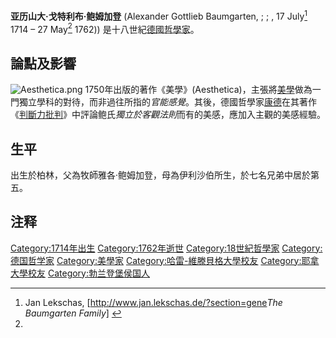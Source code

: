 {{expand|time=2015-11-26T09:19:32+00:00}}
'''亚历山大·戈特利布·鲍姆加登'''  (Alexander Gottlieb Baumgarten, {{IPAc-en|ˈ|b|aʊ|m|g|ɑr|t|ən}}; {{IPA-de|ˈbaʊmˌgaɐ̯tn̩|lang}};
, 17 July<ref name="lekschas">Jan Lekschas, [http://www.jan.lekschas.de/?section=gene''The Baumgarten Family''] {{Wayback|url=http://www.jan.lekschas.de/?section=gene |date=20190124203924 }}</ref> 1714 – 27 May<ref name="lekschas"/> 1762)) 是十八世紀[[德国|德國]][[哲學家|哲學家]]。

==論點及影響==
[[File:Aesthetica.png|alt=Alt text]]
1750年出版的著作《美學》(Aesthetica)，主張將[[美學|美學]]做為一門獨立學科的對待，而非過往所指的''官能感覺''。其後，德國哲學家[[康德|康德]]在其著作《[[判斷力批判|判斷力批判]]》中評論鲍氏''獨立於客觀法則''而有的美感，應加入主觀的美感經驗。 

==生平==
出生於柏林，父為牧師雅各·鲍姆加登，母為伊利沙伯所生，於七名兄弟中居於第五。

== 注释 ==
<references />

{{DEFAULTSORT: Baumgarten, Alexander}}
[[Category:1714年出生|Category:1714年出生]]
[[Category:1762年逝世|Category:1762年逝世]]
[[Category:18世紀哲學家|Category:18世紀哲學家]]
[[Category:德国哲学家|Category:德国哲学家]]
[[Category:美學家|Category:美學家]]
[[Category:哈雷-維滕貝格大學校友|Category:哈雷-維滕貝格大學校友]]
[[Category:耶拿大學校友|Category:耶拿大學校友]]
[[Category:勃兰登堡侯国人|Category:勃兰登堡侯国人]]